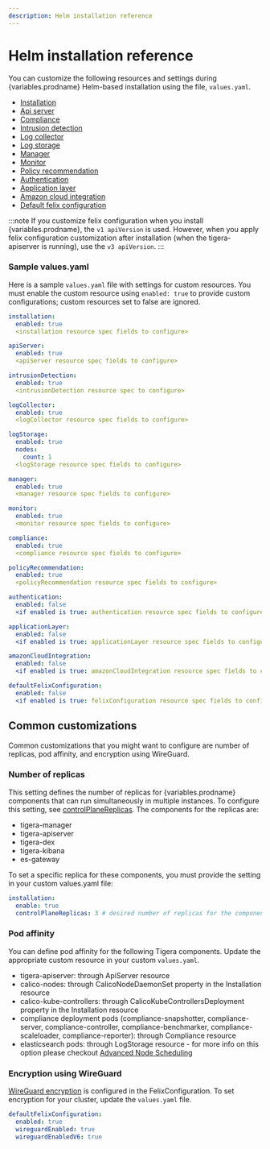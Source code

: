 ```yaml
---
description: Helm installation reference
---
```



# Helm installation reference

You can customize the following resources and settings during {variables.prodname} Helm-based installation using the file, `values.yaml`.

- [Installation](api.mdx#operator.tigera.io/v1.InstallationSpec)
- [Api server](api.mdx#operator.tigera.io/v1.APIServerSpec)
- [Compliance](api.mdx#operator.tigera.io/v1.ComplianceSpec)
- [Intrusion detection](api.mdx#operator.tigera.io/v1.IntrusionDetectionSpec)
- [Log collector](api.mdx#operator.tigera.io/v1.LogCollectorSpec)
- [Log storage](api.mdx#operator.tigera.io/v1.LogStorageSpec)
- [Manager](api.mdx#operator.tigera.io/v1.ManagerSpec)
- [Monitor](api.mdx#operator.tigera.io/v1.MonitorSpec)
- [Policy recommendation](api.mdx#operator.tigera.io/v1.PolicyRecommendationSpec)
- [Authentication](api.mdx#operator.tigera.io/v1.AuthenticationSpec)
- [Application layer](api.mdx#operator.tigera.io/v1.ApplicationLayerSpec)
- [Amazon cloud integration](api.mdx#operator.tigera.io/v1.AmazonCloudIntegrationSpec)
- [Default felix configuration](../resources/felixconfig.mdx#spec)

:::note
If you customize felix configuration when you install {variables.prodname}, the `v1 apiVersion` is used. However, when you apply
felix configuration customization after installation (when the tigera-apiserver is running), use the `v3 apiVersion`.
:::

### Sample values.yaml

Here is a sample `values.yaml` file with settings for custom resources. You must enable the custom resource using
`enabled: true` to provide custom configurations; custom resources set to false are ignored.

```yaml
installation:
  enabled: true
  <installation resource spec fields to configure>

apiServer:
  enabled: true
  <apiServer resource spec fields to configure>

intrusionDetection:
  enabled: true
  <intrusionDetection resource spec to configure>

logCollector:
  enabled: true
  <logCollector resource spec fields to configure>

logStorage:
  enabled: true
  nodes:
    count: 1
  <logStorage resource spec fields to configure>

manager:
  enabled: true
  <manager resource spec fields to configure>

monitor:
  enabled: true
  <monitor resource spec fields to configure>

compliance:
  enabled: true
  <compliance resource spec fields to configure>

policyRecommendation:
  enabled: true
  <policyRecommendation resource spec fields to configure>

authentication:
  enabled: false
  <if enabled is true: authentication resource spec fields to configure>

applicationLayer:
  enabled: false
  <if enabled is true: applicationLayer resource spec fields to configure>

amazonCloudIntegration:
  enabled: false
  <if enabled is true: amazonCloudIntegration resource spec fields to configure>

defaultFelixConfiguration:
  enabled: false
  <if enabled is true: felixConfiguration resource spec fields to configure>
```

## Common customizations

Common customizations that you might want to configure are number of replicas, pod affinity, and encryption using WireGuard.

### Number of replicas
This setting defines the number of replicas for {variables.prodname} components that can run simultaneously in multiple instances.
To configure this setting, see [controlPlaneReplicas](api.mdx#operator.tigera.io/v1.InstallationSpec).
The components for the replicas are:

- tigera-manager
- tigera-apiserver
- tigera-dex
- tigera-kibana
- es-gateway

To set a specific replica for these components, you must provide the setting in your custom values.yaml file:
```yaml
installation:
  enable: true
  controlPlaneReplicas: 3 # desired number of replicas for the components listed above.
```

### Pod affinity
You can define pod affinity for the following Tigera components. Update the appropriate custom resource in your custom `values.yaml`.

- tigera-apiserver: through ApiServer resource
- calico-nodes: through CalicoNodeDaemonSet property in the Installation resource
- calico-kube-controllers: through CalicoKubeControllersDeployment property in the Installation resource
- compliance deployment pods (compliance-snapshotter, compliance-server, compliance-controller, compliance-benchmarker,
compliance-scaleloader, compliance-reporter): through Compliance resource
- elasticsearch pods: through LogStorage resource - for more info on this option please checkout [Advanced Node Scheduling](../../operations/logstorage/advanced-node-scheduling.mdx)

### Encryption using WireGuard
[WireGuard encryption](../../compliance/encrypt-cluster-pod-traffic#enable-wireguard-for-a-cluster)
is configured in the FelixConfiguration. To set encryption for your cluster, update the `values.yaml` file.

```yaml
defaultFelixConfiguration:
  enabled: true
  wireguardEnabled: true
  wireguardEnabledV6: true
```
